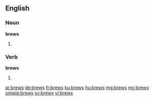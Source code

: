 ==English==

===Noun===
'''brews'''

# {{plural of|brew}}

===Verb===
'''brews'''

# {{en-third-person singular of|brew}}

[[ar:brews]]
[[de:brews]]
[[fr:brews]]
[[ku:brews]]
[[hu:brews]]
[[mg:brews]]
[[my:brews]]
[[simple:brews]]
[[sv:brews]]
[[vi:brews]]